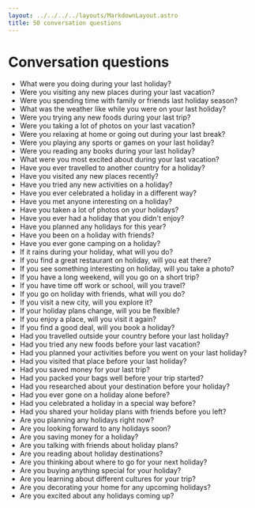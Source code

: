 ```yaml
---
layout: ../../../../layouts/MarkdownLayout.astro
title: 50 conversation questions
---
```



<Breadcrumbs>
  <BreadcrumbsItem href="/pre-intermediate" label="Pre-int" />
  <BreadcrumbsItem href="/pre-intermediate/week9" label="Week 9" />
  <BreadcrumbsItem currentPage={true} label="Speaking" />
</Breadcrumbs>

# Conversation questions

- What were you doing during your last holiday?
- Were you visiting any new places during your last vacation?
- Were you spending time with family or friends last holiday season?
- What was the weather like while you were on your last holiday?
- Were you trying any new foods during your last trip?
- Were you taking a lot of photos on your last vacation?
- Were you relaxing at home or going out during your last break?
- Were you playing any sports or games on your last holiday?
- Were you reading any books during your last holiday?
- What were you most excited about during your last vacation?
- Have you ever travelled to another country for a holiday?
- Have you visited any new places recently?
- Have you tried any new activities on a holiday?
- Have you ever celebrated a holiday in a different way?
- Have you met anyone interesting on a holiday?
- Have you taken a lot of photos on your holidays?
- Have you ever had a holiday that you didn't enjoy?
- Have you planned any holidays for this year?
- Have you been on a holiday with friends?
- Have you ever gone camping on a holiday?
- If it rains during your holiday, what will you do?
- If you find a great restaurant on holiday, will you eat there?
- If you see something interesting on holiday, will you take a photo?
- If you have a long weekend, will you go on a short trip?
- If you have time off work or school, will you travel?
- If you go on holiday with friends, what will you do?
- If you visit a new city, will you explore it?
- If your holiday plans change, will you be flexible?
- If you enjoy a place, will you visit it again?
- If you find a good deal, will you book a holiday?
- Had you travelled outside your country before your last holiday?
- Had you tried any new foods before your last vacation?
- Had you planned your activities before you went on your last holiday?
- Had you visited that place before your last holiday?
- Had you saved money for your last trip?
- Had you packed your bags well before your trip started?
- Had you researched about your destination before your holiday?
- Had you ever gone on a holiday alone before?
- Had you celebrated a holiday in a special way before?
- Had you shared your holiday plans with friends before you left?
- Are you planning any holidays right now?
- Are you looking forward to any holidays soon?
- Are you saving money for a holiday?
- Are you talking with friends about holiday plans?
- Are you reading about holiday destinations?
- Are you thinking about where to go for your next holiday?
- Are you buying anything special for your holiday?
- Are you learning about different cultures for your trip?
- Are you decorating your home for any upcoming holidays?
- Are you excited about any holidays coming up?
